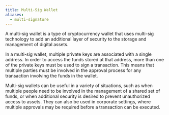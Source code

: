 ```yaml
---
title: Multi-Sig Wallet
aliases:
  - multi-signature
---
```




A multi-sig wallet is a type of cryptocurrency wallet that uses multi-sig technology to add an additional layer of security to the storage and management of digital assets.

In a multi-sig wallet, multiple private keys are associated with a single address. In order to access the funds stored at that address, more than one of the private keys must be used to sign a transaction. This means that multiple parties must be involved in the approval process for any transaction involving the funds in the wallet.

Multi-sig wallets can be useful in a variety of situations, such as when multiple people need to be involved in the management of a shared set of funds, or when additional security is desired to prevent unauthorized access to assets. They can also be used in corporate settings, where multiple approvals may be required before a transaction can be executed.
